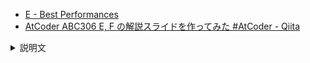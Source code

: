 
<Meta title="ABC306/ABC306-E" />
<Slide src={Png} layout="fullscreen" />

- [E \- Best Performances](https://atcoder.jp/contests/abc306/tasks/abc306_e)
- [AtCoder ABC306 E, F の解説スライドを作ってみた \#AtCoder \- Qiita](https://qiita.com/hossie/items/a4f203492c9c4f7dce18)

<details>
<summary>説明文</summary>

- ABC306 E - Best Performances

</details>
